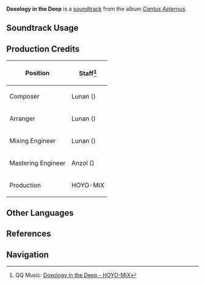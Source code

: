 {{Soundtrack Infobox
|image          = Cantus Aeternus.png
|album          = Cantus Aeternus
|disc           = 1
|number         = 14
|featured       =
|featured2      =
|featured3      =
|featured_disc  =
|featured_disc2 =
|featured_disc3 =
|youtube_id     = Kn2z_rexdPM
|spotify_id     = 7nKLtn2V9zczZfY1Qi8knt
|previous       = Fortuna Variabilis
|next           = Unfinished Ideal
}}
'''Doxology in the Deep''' is a [[soundtrack]] from the album ''[[Cantus Aeternus]]''.

==Soundtrack Usage==
{{Soundtrack Usage
|location          = Sea of Bygone Eras
|quest             = 
|domain            = 
|eventgameplay     = 
|special_displayed = 
|special           = 
|teapot            = 
|mediaoriginal     =
}}
<!--
==Other Arrangements==
{{Files by Category Gallery|Media Using an Unreleased Arrangement of {{subst:#titleparts:{{subst:PAGENAME}}}} Soundtrack}}
-->
==Production Credits==
{| class="wikitable sortable"
|-
! Position
! Staff<ref>QQ Music: [https://y.qq.com/n/ryqq/songDetail/000WFVLM4ISdst {{zh|深水的颂荣}} Doxology in the Deep - HOYO-MiX]</ref>
|-
! Composer
| Lunan ({{zh|路南}})
|-
! Arranger
| Lunan ({{zh|路南}})
|-
! Mixing Engineer
| Lunan ({{zh|路南}})
|-
! Mastering Engineer
| Anzol ({{zh|鸦雀有声}})
|-
! Production
| HOYO-MiX
|}
<!--
==Trivia==
-->
==Other Languages==
{{Other Languages
|default_hidden = 1
|en       = Doxology in the Deep
|zhs      = 深水的颂荣
|zhs_rm   = Shēnshuǐ de Sòngróng
|zht      = 深水的頌榮
|zht_rm   = Shēnshuǐ de Sòngróng
|zh_tl    = Doxology of Deep Waters
|ja       = 深水の栄唱
|ja_rm    = Fukami no Eishou
|ja_tl    = Glory Ode of Deep Waters <!--'栄唱' can refer to doxology, but that is more specific to '頌栄'. The former is a Catholic term while the latter is Christian Protestant. Hence it is not 'doxology' here.-->
}}

==References==
{{Reflist}}

==Navigation==
{{Soundtrack Navbox|Cantus Aeternus}}